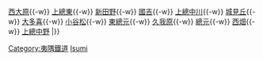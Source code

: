 {{鐵道路線|
| 模板名稱 = 夷隅線
| 名稱 = [[夷隅鐵道]] [[夷隅線]]
| 代表色  =  yellow
| 背景顏色 = #FFFFFF
| 車站列表 = [[大原站 (千葉縣)|大原]]{{-w}} [[西大原站|西大原]]{{-w}} [[上總東站|上總東]]{{-w}} [[新田野站|新田野]]{{-w}} [[國吉站|國吉]]{{-w}} [[上總中川站|上總中川]]{{-w}} [[城見丘站|城見丘]]{{-w}} [[大多喜站|大多喜]]{{-w}} [[小谷松站|小谷松]]{{-w}} [[東總元站|東總元]]{{-w}} [[久我原站|久我原]]{{-w}} [[總元站|總元]]{{-w}} [[西畑站|西畑]]{{-w}} [[上總中野站|上總中野]]
|}}<noinclude>
[[Category:夷隅鐵道]]
[[Category:日本鐵路路線模板|Isumi]]
</noinclude>